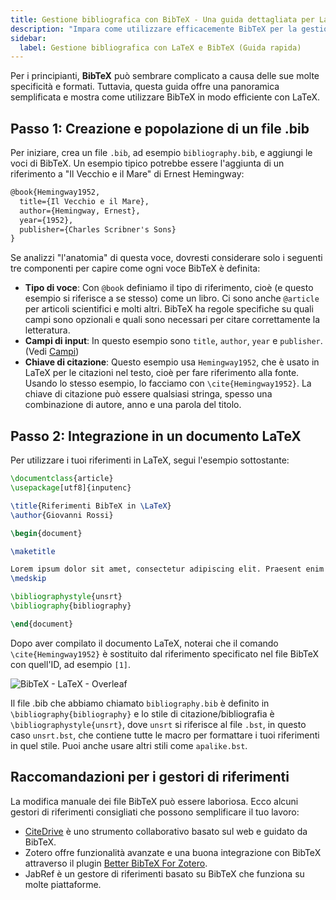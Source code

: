 ```yaml
---
title: Gestione bibliografica con BibTeX - Una guida dettagliata per LaTeX
description: "Impara come utilizzare efficacemente BibTeX per la gestione bibliografica con LaTeX, dalla creazione di un file .bib alla sua integrazione nel tuo documento LaTeX."
sidebar:
  label: Gestione bibliografica con LaTeX e BibTeX (Guida rapida)
---
```


Per i principianti, **BibTeX** può sembrare complicato a causa delle sue molte specificità e formati. Tuttavia, questa guida offre una panoramica semplificata e mostra come utilizzare BibTeX in modo efficiente con LaTeX.


<CiteDrive /> 

## Passo 1: Creazione e popolazione di un file .bib

Per iniziare, crea un file `.bib`, ad esempio `bibliography.bib`, e aggiungi le voci di BibTeX. Un esempio tipico potrebbe essere l'aggiunta di un riferimento a "Il Vecchio e il Mare" di Ernest Hemingway:

```latex
@book{Hemingway1952,
  title={Il Vecchio e il Mare},
  author={Hemingway, Ernest},
  year={1952},
  publisher={Charles Scribner's Sons}
}

```
Se analizzi "l'anatomia" di questa voce, dovresti considerare solo i seguenti tre componenti per capire come ogni voce BibTeX è definita:

- **Tipo di voce**: Con `@book` definiamo il tipo di riferimento, cioè (e questo esempio si riferisce a se stesso) come un libro. Ci sono anche `@article` per articoli scientifici e molti altri. BibTeX ha regole specifiche su quali campi sono opzionali e quali sono necessari per citare correttamente la letteratura.
- **Campi di input**: In questo esempio sono `title`, `author`, `year` e `publisher`. (Vedi [Campi](/fields))
- **Chiave di citazione**: Questo esempio usa `Hemingway1952`, che è usato in LaTeX per le citazioni nel testo, cioè per fare riferimento alla fonte. Usando lo stesso esempio, lo facciamo con `\cite{Hemingway1952}`. La chiave di citazione può essere qualsiasi stringa, spesso una combinazione di autore, anno e una parola del titolo.

## Passo 2: Integrazione in un documento LaTeX

Per utilizzare i tuoi riferimenti in LaTeX, segui l'esempio sottostante:


```latex
\documentclass{article}
\usepackage[utf8]{inputenc}

\title{Riferimenti BibTeX in \LaTeX}
\author{Giovanni Rossi}

\begin{document}

\maketitle

Lorem ipsum dolor sit amet, consectetur adipiscing elit. Praesent enim urna, dapibus et bibendum vel, consectetur et turpis. Cras a molestie nulla. \cite{Hemingway1952}
\medskip

\bibliographystyle{unsrt}
\bibliography{bibliography}

\end{document}


```

Dopo aver compilato il documento LaTeX, noterai che il comando `\cite{Hemingway1952}` è sostituito dal riferimento specificato nel file BibTeX con quell'ID, ad esempio `[1]`.

![BibTeX - LaTeX - Overleaf](@assets/images/tutorial/LaTeX_Overleaf_BibTeX-Example.png)

Il file .bib che abbiamo chiamato `bibliography.bib` è definito in `\bibliography{bibliography}` e lo stile di citazione/bibliografia è `\bibliographystyle{unsrt}`, dove `unsrt` si riferisce al file `.bst`, in questo caso `unsrt.bst`, che contiene tutte le macro per formattare i tuoi riferimenti in quel stile. Puoi anche usare altri stili come `apalike.bst`.

## Raccomandazioni per i gestori di riferimenti

La modifica manuale dei file BibTeX può essere laboriosa. Ecco alcuni gestori di riferimenti consigliati che possono semplificare il tuo lavoro:

- [CiteDrive](https://www.citedrive.com/) è uno strumento collaborativo basato sul web e guidato da BibTeX.
- Zotero offre funzionalità avanzate e una buona integrazione con BibTeX attraverso il plugin [Better BibTeX For Zotero](https://retorque.re/zotero-better-bibtex/).
- JabRef è un gestore di riferimenti basato su BibTeX che funziona su molte piattaforme.